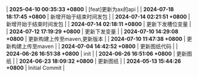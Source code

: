 | **2025-04-10 00:35:33 +0800** | [feat]更新为ax的api |
| **2024-07-18 18:17:45 +0800** | 新增开始于结束时间发包 |
| **2024-07-14 02:21:51 +0800** | 新增开始于结束时间发包 |
| **2024-07-14 02:18:11 +0800** | 更新下发槽位变量 |
| **2024-07-12 17:19:29 +0800** | 更新下发变量 |
| **2024-07-10 14:29:08 +0800** | 更新构建上传至maven,更新版本 |
| **2024-07-10 11:47:38 +0800** | 更新构建上传至maven |
| **2024-07-04 14:42:52 +0800** | 更新图纸代码 |
| **2024-06-26 16:51:38 +0800** | init |
| **2024-06-26 16:51:06 +0800** | 更新图纸 |
| **2024-06-23 18:09:32 +0800** | 更新图纸 |
| **2024-05-13 15:44:26 +0800** | Initial Commit |